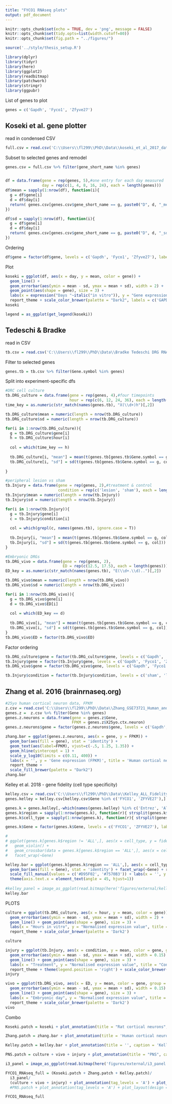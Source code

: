 ```yaml
---
title: "FYCO1 RNAseq plots"
output: pdf_document
---
```


```r
knitr::opts_chunk$set(echo = TRUE, dev = 'png', message = FALSE)
knitr::opts_chunk$set(tidy.opts=list(width.cutoff=80))
knitr::opts_chunk$set(fig.path = "../figures/")

source('../style/thesis_setup.R')

library(dplyr)
library(tidyr)
library(here)
library(ggplot2)
library(readbitmap)
library(patchwork)
library(stringr)
library(ggpubr)
```


List of genes to plot
```r
genes = c('Gapdh', 'Fyco1', 'Zfyve27')
```



## Koseki et al. gene plotter


read in condensed CSV
```r
full.csv = read.csv('C:\\Users\\fl299\\PhD\\Data\\koseki_et_al_2017_data_condensed.csv', stringsAsFactors = F)
```

Subset to selected genes and remodel
```r
genes.csv = full.csv %>% filter(gene_short_name %in% genes)


df = data.frame(gene = rep(genes, 5),#one entry for each day measured
                day = rep(c(1, 4, 8, 16, 24), each = length(genes)))
df$mean = sapply(1:nrow(df), function(i){
  g = df$gene[i]
  d = df$day[i]
  return( genes.csv[genes.csv$gene_short_name == g, paste0("D", d, "_mean")] )
})

df$sd = sapply(1:nrow(df), function(i){
  g = df$gene[i]
  d = df$day[i]
  return( genes.csv[genes.csv$gene_short_name == g, paste0("D", d, "_sd")] )
})
```

Ordering
```r
df$gene = factor(df$gene, levels = c('Gapdh', 'Fyco1', 'Zfyve27'), labels = c('GAPDH', 'FYCO1', 'Protrudin'))
```


Plot
```r
koseki = ggplot(df, aes(x = day, y = mean, color = gene)) + 
  geom_line() + 
  geom_errorbar(aes(ymin = mean - sd, ymax = mean + sd), width = 2) +
  geom_point(aes(shape = gene), size = 3) + 
  labs(x = expression("Days "~italic("in vitro")), y = "Gene expression (FPKM)", title = "Rat cortical neurons") + 
  report_theme + scale_color_brewer(palette = "Dark2", labels = c('GAPDH', 'FYCO1', 'Protrudin'), name = "Gene") + scale_shape_discrete(labels = c('GAPDH', 'FYCO1', 'Protrudin'), name = "Gene")
koseki

legend = as_ggplot(get_legend(koseki))
```

## Tedeschi & Bradke

read in CSV
```r
tb.csv = read.csv('C:\\Users\\fl299\\PhD\\Data\\Bradke Tedeschi DRG RNAseq.csv', stringsAsFactors = F)
```

Filter to selected genes
```r
genes.tb = tb.csv %>% filter(Gene.symbol %in% genes)
```

Split into experiment-specific dfs
```r
#DRC cell culture
tb.DRG_culture = data.frame(gene = rep(genes, 4),#four timepoints
                            hour = rep(c(6, 12, 24, 36), each = length(genes)))
time_key = as.numeric(str_match(names(genes.tb), "X(\\d+)h")[,2])

tb.DRG_culture$mean = numeric(length = nrow(tb.DRG_culture))
tb.DRG_culture$sd = numeric(length = nrow(tb.DRG_culture))

for(i in 1:nrow(tb.DRG_culture)){
  g = tb.DRG_culture$gene[i]
  h = tb.DRG_culture$hour[i]
  
  col = which(time_key == h)
  
  tb.DRG_culture[i, "mean"] = mean(t(genes.tb[genes.tb$Gene.symbol == g, col]))
  tb.DRG_culture[i, "sd"] = sd(t(genes.tb[genes.tb$Gene.symbol == g, col]))
  
}

#peripheral lesion vs sham
tb.Injury = data.frame(gene = rep(genes, 2),#treatment & control
                       condition = rep(c('lesion', 'sham'), each = length(genes)))
tb.Injury$mean = numeric(length = nrow(tb.Injury))
tb.Injury$sd = numeric(length = nrow(tb.Injury))

for(i in 1:nrow(tb.Injury)){
  g = tb.Injury$gene[i]
  c = tb.Injury$condition[i]
  
  col = which(grepl(c, names(genes.tb), ignore.case = T))
  
  tb.Injury[i, "mean"] = mean(t(genes.tb[genes.tb$Gene.symbol == g, col]))
  tb.Injury[i, "sd"] = sd(t(genes.tb[genes.tb$Gene.symbol == g, col]))
}

#Embryonic DRGs
tb.DRG_vivo = data.frame(gene = rep(genes, 2),
                         ED = rep(c(12.5, 17.5), each = length(genes)))
ED_key = as.numeric(str_match(names(genes.tb), "E(\\d+.\\d)..")[,2])

tb.DRG_vivo$mean = numeric(length = nrow(tb.DRG_vivo))
tb.DRG_vivo$sd = numeric(length = nrow(tb.DRG_vivo))

for(i in 1:nrow(tb.DRG_vivo)){
  g = tb.DRG_vivo$gene[i]
  d = tb.DRG_vivo$ED[i]
  
  col = which(ED_key == d)
  
  tb.DRG_vivo[i, "mean"] = mean(t(genes.tb[genes.tb$Gene.symbol == g, col]))
  tb.DRG_vivo[i, "sd"] = sd(t(genes.tb[genes.tb$Gene.symbol == g, col]))
}
tb.DRG_vivo$ED = factor(tb.DRG_vivo$ED)
```

Factor ordering
```r
tb.DRG_culture$gene = factor(tb.DRG_culture$gene, levels = c('Gapdh', 'Fyco1', 'Zfyve27'), labels = c('GAPDH', 'FYCO1', 'Protrudin'))
tb.Injury$gene = factor(tb.Injury$gene, levels = c('Gapdh', 'Fyco1', 'Zfyve27'), labels = c('GAPDH', 'FYCO1', 'Protrudin'))
tb.DRG_vivo$gene = factor(tb.DRG_vivo$gene, levels = c('Gapdh', 'Fyco1', 'Zfyve27'), labels = c('GAPDH', 'FYCO1', 'Protrudin'))

tb.Injury$condition = factor(tb.Injury$condition, levels = c('sham', 'lesion'))
```


## Zhang et al. 2016 (brainrnaseq.org)
```r
#25yo human cortical neuron data, FPKM
z.csv = read.csv('C:\\Users\\fl299\\PhD\\Data\\Zhang_GSE73721_Human_and_mouse_table.csv', stringsAsFactors = F)
genes.z =  z.csv %>% filter(Gene %in% genes)
genes.z.neurons = data.frame(gene = genes.z$Gene,
                             FPKM = genes.z$X25yo.ctx.neuron)
genes.z.neurons$gene = factor(genes.z.neurons$gene, levels = c('Gapdh', 'Fyco1', 'Zfyve27'), labels = c('GAPDH', 'FYCO1', 'Protrudin'))

zhang.bar = ggplot(genes.z.neurons, aes(x = gene, y = FPKM)) + 
  geom_bar(aes(fill = gene), stat = 'identity') + 
  geom_text(aes(label=FPKM), vjust=c(-.5, 1.25, 1.35)) +
  geom_hline(yintercept = 1) + 
  scale_y_log10(limits = c(0.11, 400)) + 
  labs(x = '', y = 'Gene expression (FPKM)', title = 'Human cortical neurons') + 
  report_theme + 
  scale_fill_brewer(palette = "Dark2")
zhang.bar
```


Kelley et al. 2018 - gene fidelity (cell type specificity)
```r
kelley.csv = read.csv('C:\\Users\\fl299\\PhD\\Data\\Kelley_ALL_Fidelity.csv', stringsAsFactors = F)
genes.kelley = kelley.csv[kelley.csv$Gene %in% c('FYCO1', 'ZFYVE27'),]

genes.k = genes.kelley[,-which(names(genes.kelley) %in% c('Entrez', 'Alias', 'MeanExpression_Percentile'))] %>% pivot_longer(cols = 2:85, values_to = 'fidelity')
genes.k$region = sapply(1:nrow(genes.k), function(r){ strsplit(genes.k$name[r], '_')[[1]][1] })
genes.k$cell_type = sapply(1:nrow(genes.k), function(r){ strsplit(genes.k$name[r], '_')[[1]][2] })

genes.k$Gene = factor(genes.k$Gene, levels = c('FYCO1', 'ZFYVE27'), labels = c('FYCO1', 'Protrudin'))

# 
# ggplot(genes.k[genes.k$region != 'ALL',], aes(x = cell_type, y = fidelity)) +
#   geom_violin() +
#   geom_crossbar(data = genes.k[genes.k$region == 'ALL',], aes(x = cell_type, ymin = fidelity, ymax = fidelity)) +
#   facet_wrap(~Gene)

kelley.bar = ggplot(genes.k[genes.k$region == 'ALL',], aes(x = cell_type, y = ceiling(fidelity*4) / 4)) + #rounding up to nearest 0.25 to avoid empty bar for very small neuron value
  geom_bar(aes(fill = Gene), stat = 'identity') + facet_wrap(~Gene) + report_theme + 
  scale_fill_manual(values = c('#D95F02', '#7570B3')) + labs(x = '', y = 'Expression fidelity') + 
  theme(axis.text.x = element_text(angle = 45, hjust=1))
  
#kelley_panel = image_as_ggplot(read.bitmap(here('figures/external/kelley_panel.png')))
kelley.bar
```





PLOTS
```r
culture = ggplot(tb.DRG_culture, aes(x = hour, y = mean, color = gene)) + 
  geom_errorbar(aes(ymin = mean - sd, ymax = mean + sd), width = 2) + 
  geom_line() + geom_point(aes(shape = gene), size = 3) + 
  labs(x = "Hours in vitro", y = "Normalised expression value", title = "Adult mouse DRG") + 
  report_theme + scale_color_brewer(palette = 'Dark2')

culture

```
```r
injury = ggplot(tb.Injury, aes(x = condition, y = mean, color = gene, group = gene)) + 
  geom_errorbar(aes(ymin = mean - sd, ymax = mean + sd), width = 0.15) + 
  geom_line() + geom_point(aes(shape = gene), size = 3) + 
  labs(x = "Treatment", y = "Normalised expression value", title = "Conditioning lesion") + 
  report_theme + theme(legend.position = 'right') + scale_color_brewer(palette = 'Dark2')
injury

```
```r
vivo = ggplot(tb.DRG_vivo, aes(x = ED, y = mean, color = gene, group = gene)) + 
  geom_errorbar(aes(ymin = mean - sd, ymax = mean + sd), width = 0.15) + 
  geom_line() + geom_point(aes(shape = gene), size = 3) + 
  labs(x = "Embryonic day", y = "Normalised expression value", title = "Embryonic mouse DRG") + 
  report_theme + scale_color_brewer(palette = 'Dark2')
vivo

```




Combo
```r
Koseki.patch = koseki + plot_annotation(title = "Rat cortical neurons", caption = "Koseki et al. 2017, eLife") + theme(legend.position = 'right', axis.title.x = element_text(vjust = 15))
```
```r
Zhang.patch = zhang.bar + plot_annotation(title = 'Human cortical neurons', caption = 'Zhang et al. 2016, Neuron')
```
```r
Kelley.patch = kelley.bar + plot_annotation(title = '', caption = 'Kelley et al. 2018, Nat Neurosci')
```

```r

PNS.patch = culture + vivo + injury + plot_annotation(title = "PNS", caption = "Tedeschi et al. 2016, Neuron")
```

```r

i3_panel = image_as_ggplot(read.bitmap(here('figures/external/i3_panel.png'))) + labs(title = 'i3 neurons')

FYCO1_RNAseq_full = (Koseki.patch + Zhang.patch + Kelley.patch)/ 
  i3_panel/
  (culture + vivo + injury) + plot_annotation(tag_levels = 'A') + plot_layout(heights = c(1, 2, 1))
  #PNS.patch + plot_annotation(tag_levels = 'A') + plot_layout(design = RNA.layout)

FYCO1_RNAseq_full
```




